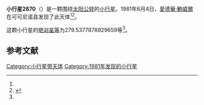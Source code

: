 {{Infobox planet
| bgcolour = #FFFFC0
| name = 2870 Haupt
| symbol = 
| image = 
| caption = 
| discovery = yes
| discovery_ref = 
| discoverer = [[愛德華·鮑威爾|愛德華·鮑威爾]]
| discovery_site = [[可可尼诺县|可可尼诺县]] 
| discovered = 1981年6月4日
| designations = yes
| mp_name = 
| named_after = 
| alt_names = 1981 LD/ 1959 RY / 1963 UP / 1963 VL
| mp_category = [[主带小行星|主带小行星]]
| orbit_ref = <ref name="a">[http://ssd.jpl.nasa.gov/sbdb.cgi?sstr=2870 2870 Haupt] {{Wayback|url=http://ssd.jpl.nasa.gov/sbdb.cgi?sstr=2870 |date=20210901055928 }}，小行星數據庫瀏覽器（JPL Small-Body Database Browser）－[[美国国家航空航天局|美国国家航空航天局]]喷气推进实验室</ref>
| epoch = 2456400.5 (2013年4月18日更新)
| aphelion = {{convert|2.896068071536514|AU|km|3|abbr=on|lk=out}}
| perihelion = {{convert|1.88615192983767|AU|km|3|abbr=on}}
| semimajor = {{convert|2.391110000687092|AU|km|3|abbr=on}}
| eccentricity = 0.211181447
| period = 1350.509864 [[日|日]]<br />3.7[[儒略年|儒略年]]
| avg_speed = 
| inclination = 4.158638031087686
| asc_node = 86.05009529845658
| mean_anomaly = 
| arg_peri = 279.5377878929659
| satellites = 
| physical_characteristics = yes
| dimensions = 
| mass = 
| density = 
| surface_grav = 
| escape_velocity = 
| sidereal_day = 
| axial_tilt = 
| pole_ecliptic_lat = 
| pole_ecliptic_lon = 
| albedo = 
| temperatures= 
| temp_name1 = 
| mean_temp_1 = 
| max_temp_1 = 
| temp_name2 = 
| max_temp_2 = 
| spectral_type = 
| abs_magnitude = 279.5377878929659
}}

'''小行星2870'''（{{lang-en|2870 Haupt}}）是一颗围绕[[太阳|太阳]][[公转|公转]]的[[小行星|小行星]]。1981年6月4日，[[愛德華·鮑威爾|愛德華·鮑威爾]]在可可尼诺县发现了此天体<ref name="a" /><ref>{{cite news|title=小行星列表|url=http://cfa-www.harvard.edu/iau/lists/NumberedMPs.txt|accessdate=2013-07-08|newspaper=哈佛大学|archive-date=2008-05-17|archive-url=https://web.archive.org/web/20080517010638/http://cfa-www.harvard.edu/iau/lists/NumberedMPs.txt|dead-url=no}}</ref>。

这颗小行星的[[绝对星等|绝对星等]]为279.5377878929659等<ref name="a" />。

==参考文献==
{{reflist}}
{{Minor Planet Number|[[小行星2869|小行星2869]]|[[小行星2871|小行星2871]]}}

{{小天体}}

[[Category:小行星带天体|Category:小行星带天体]]
[[Category:1981年发现的小行星|Category:1981年发现的小行星]]

{{asteroid-stub}}